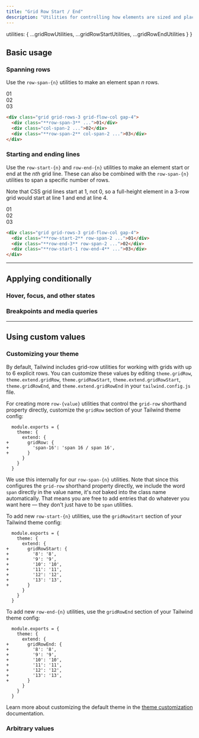 ```yaml
---
title: "Grid Row Start / End"
description: "Utilities for controlling how elements are sized and placed across grid rows."
---
```



  utilities: { ...gridRowUtilities, ...gridRowStartUtilities, ...gridRowEndUtilities }
}

## Basic usage

### Spanning rows

Use the `row-span-{n}` utilities to make an element span _n_ rows.

<Example>
  <div class="grid grid-rows-3 grid-flow-col gap-4 font-mono text-white text-sm text-center font-bold leading-6 bg-stripes-fuchsia rounded-lg">
    <div class="p-4 rounded-lg shadow-lg bg-fuchsia-500 grid place-content-center row-span-3">01</div>
    <div class="p-4 rounded-lg bg-fuchsia-300 grid place-content-center col-span-2">02</div>
    <div class="p-4 rounded-lg shadow-lg bg-fuchsia-500 grid place-content-center row-span-2 col-span-2">03</div>
  </div>
</Example>

```html
<div class="grid grid-rows-3 grid-flow-col gap-4">
  <div class="**row-span-3** ...">01</div>
  <div class="col-span-2 ...">02</div>
  <div class="**row-span-2** col-span-2 ...">03</div>
</div>
```

### Starting and ending lines

Use the `row-start-{n}` and `row-end-{n}` utilities to make an element start or end at the _nth_ grid line. These can also be combined with the `row-span-{n}` utilities to span a specific number of rows.

Note that CSS grid lines start at 1, not 0, so a full-height element in a 3-row grid would start at line 1 and end at line 4.

<Example>
  <div class="grid grid-rows-3 grid-flow-col gap-4 font-mono text-white text-sm text-center font-bold leading-6 bg-stripes-light-blue rounded-lg">
    <div class="p-4 sm:p-12 rounded-lg shadow-lg bg-blue-500 grid place-content-center row-start-2 row-span-2">01</div>
    <div class="p-4 sm:p-12 rounded-lg shadow-lg bg-blue-500 grid place-content-center row-end-3 row-span-2">02</div>
    <div class="p-4 sm:p-12 rounded-lg shadow-lg bg-blue-500 grid place-content-center row-start-1 row-end-4">03</div>
  </div>
</Example>

```html
<div class="grid grid-rows-3 grid-flow-col gap-4">
  <div class="**row-start-2** row-span-2 ...">01</div>
  <div class="**row-end-3** row-span-2 ...">02</div>
  <div class="**row-start-1 row-end-4** ...">03</div>
</div>
```

---

## <Heading ignore>Applying conditionally</Heading>

### <Heading ignore>Hover, focus, and other states</Heading>

<HoverFocusAndOtherStates defaultClass="row-span-3" featuredClass="row-span-4" />

### <Heading ignore>Breakpoints and media queries</Heading>

<BreakpointsAndMediaQueries defaultClass="row-span-3" featuredClass="row-span-4" />

---

## Using custom values

### Customizing your theme

By default, Tailwind includes grid-row utilities for working with grids with up to 6 explicit rows. You can customize these values by editing `theme.gridRow`, `theme.extend.gridRow`, `theme.gridRowStart`, `theme.extend.gridRowStart`, `theme.gridRowEnd`, and `theme.extend.gridRowEnd` in your `tailwind.config.js` file.

For creating more `row-{value}` utilities that control the `grid-row` shorthand property directly, customize the `gridRow` section of your Tailwind theme config:

```diff-js tailwind.config.js
  module.exports = {
    theme: {
      extend: {
+       gridRow: {
+         'span-16': 'span 16 / span 16',
+       }
      }
    }
  }
```

We use this internally for our `row-span-{n}` utilities. Note that since this configures the `grid-row` shorthand property directly, we include the word `span` directly in the value name, it's _not_ baked into the class name automatically. That means you are free to add entries that do whatever you want here — they don't just have to be `span` utilities.

To add new `row-start-{n}` utilities, use the `gridRowStart` section of your Tailwind theme config:

```diff-js tailwind.config.js
  module.exports = {
    theme: {
      extend: {
+       gridRowStart: {
+         '8': '8',
+         '9': '9',
+         '10': '10',
+         '11': '11',
+         '12': '12',
+         '13': '13',
+       }
      }
    }
  }
```

To add new `row-end-{n}` utilities, use the `gridRowEnd` section of your Tailwind theme config:

```diff-js tailwind.config.js
  module.exports = {
    theme: {
      extend: {
+       gridRowEnd: {
+         '8': '8',
+         '9': '9',
+         '10': '10',
+         '11': '11',
+         '12': '12',
+         '13': '13',
+       }
      }
    }
  }
```

Learn more about customizing the default theme in the [theme customization](/docs/theme#customizing-the-default-theme) documentation.

### Arbitrary values

<ArbitraryValues property="grid-row/grid-row-start/grid-row-end" featuredClass="row-span-[span_16_/_span_16]" />
